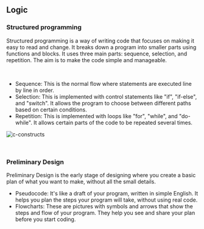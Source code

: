 ## Logic

### Structured programming
Structured programming is a way of writing code that focuses on making it easy to read and change. It breaks down a program into smaller parts using functions and blocks. It uses three main parts: sequence, selection, and repetition. The aim is to make the code simple and manageable.

<br />

- Sequence: This is the normal flow where statements are executed line by line in order.
- Selection: This is implemented with control statements like "if", "if-else", and "switch". It allows the program to choose between different paths based on certain conditions.
- Repetition: This is implemented with loops like "for", "while", and "do-while". It allows certain parts of the code to be repeated several times.

![c-constructs](../.././src/c-constructs.png)

<br />

### Preliminary Design
Preliminary Design is the early stage of designing where you create a basic plan of what you want to make, without all the small details.

- Pseudocode: It's like a draft of your program, written in simple English. It helps you plan the steps your program will take, without using real code.
- Flowcharts: These are pictures with symbols and arrows that show the steps and flow of your program. They help you see and share your plan before you start coding.
